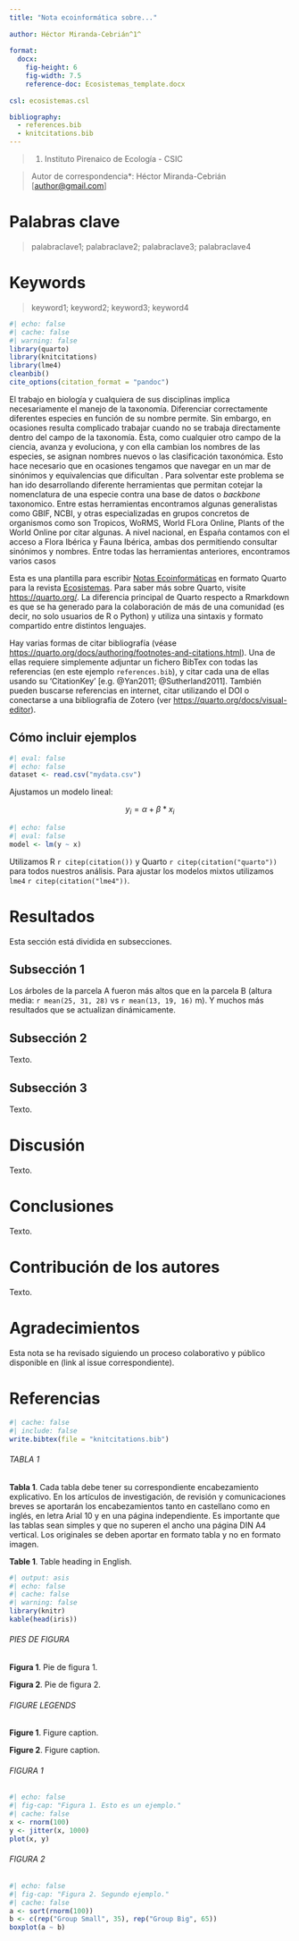 ```yaml
---
title: "Nota ecoinformática sobre..."
  
author: Héctor Miranda-Cebrián^1^
  
format:
  docx:
    fig-height: 6
    fig-width: 7.5
    reference-doc: Ecosistemas_template.docx
    
csl: ecosistemas.csl

bibliography: 
  - references.bib
  - knitcitations.bib
---
```


> (1) Instituto Pirenaico de Ecología - CSIC

> Autor de correspondencia\*: Héctor Miranda-Cebrián \[[author\@gmail.com](mailto:author@gmail.com){.email}\]

# Palabras clave

> palabraclave1; palabraclave2; palabraclave3; palabraclave4

# Keywords

> keyword1; keyword2; keyword3; keyword4

```r
#| echo: false
#| cache: false
#| warning: false
library(quarto)
library(knitcitations)
library(lme4)
cleanbib()   
cite_options(citation_format = "pandoc")
```

El trabajo en biología y cualquiera de sus disciplinas implica necesariamente el manejo de la taxonomía. Diferenciar correctamente diferentes especies en función de su nombre permite. Sin embargo, en ocasiones resulta complicado trabajar cuando no se trabaja directamente dentro del campo de la taxonomía.
Esta, como cualquier otro campo de la ciencia, avanza y evoluciona, y con ella cambian los nombres de las especies, se asignan nombres nuevos o las clasificación taxonómica. Esto hace necesario que en ocasiones tengamos que navegar en un mar de sinónimos y equivalencias que dificultan . Para solventar este problema se han ido desarrollando diferente herramientas que permitan cotejar la nomenclatura de una especie contra una base de datos o *backbone* taxonomico. Entre estas herramientas encontramos algunas generalistas como GBIF, NCBI, y otras especializadas en grupos concretos de organismos como son Tropicos, WoRMS, World FLora Online, Plants of the World Online por citar algunas. A nivel nacional, en España contamos con el acceso a Flora Ibérica y Fauna Ibérica, ambas dos permitiendo consultar sinónimos y nombres. Entre todas las herramientas anteriores, encontramos varios casos  

Esta es una plantilla para escribir [Notas Ecoinformáticas](https://ecoinfaeet.github.io/notas-ecoinformaticas.html) en formato Quarto para la revista [Ecosistemas](https://www.revistaecosistemas.net/index.php/ecosistemas). Para saber más sobre Quarto, visite <https://quarto.org/>. La diferencia principal de Quarto respecto a Rmarkdown es que se ha generado para la colaboración de más de una comunidad (es decir, no solo usuarios de R o Python) y utiliza una sintaxis y formato compartido entre distintos lenguajes.

Hay varias formas de citar bibliografía (véase <https://quarto.org/docs/authoring/footnotes-and-citations.html>). Una de ellas requiere simplemente adjuntar un fichero BibTex con todas las referencias (en este ejemplo `references.bib`), y citar cada una de ellas usando su 'CitationKey' [e.g. @Yan2011; @Sutherland2011]. También pueden buscarse referencias en internet, citar utilizando el DOI o conectarse a una bibliografía de Zotero (ver <https://quarto.org/docs/visual-editor>).

## Cómo incluir ejemplos

```r
#| eval: false
#| echo: false
dataset <- read.csv("mydata.csv")
```

Ajustamos un modelo lineal:

$$
y_{i} = \alpha + \beta*x_{i} 
$$

```r
#| echo: false
#| eval: false
model <- lm(y ~ x)
```

Utilizamos R `r citep(citation())` y Quarto `r citep(citation("quarto"))` para todos nuestros análisis. Para ajustar los modelos mixtos utilizamos `lme4` `r citep(citation("lme4"))`.

# Resultados

Esta sección está dividida en subsecciones.

## Subsección 1

Los árboles de la parcela A fueron más altos que en la parcela B (altura media: `r mean(25, 31, 28)` vs `r mean(13, 19, 16)` m). Y muchos más resultados que se actualizan dinámicamente.

## Subsección 2

Texto.

## Subsección 3

Texto.

# Discusión

Texto.

# Conclusiones

Texto.

# Contribución de los autores

Texto.

# Agradecimientos

Esta nota se ha revisado siguiendo un proceso colaborativo y público disponible en (link al issue correspondiente).

# Referencias

```r
#| cache: false
#| include: false
write.bibtex(file = "knitcitations.bib")
```

::: {#refs}
:::

###### TABLA 1

**Tabla 1**. Cada tabla debe tener su correspondiente encabezamiento explicativo. En los artículos de investigación, de revisión y comunicaciones breves se aportarán los encabezamientos tanto en castellano como en inglés, en letra Arial 10 y en una página independiente. Es importante que las tablas sean simples y que no superen el ancho una página DIN A4 vertical. Los originales se deben aportar en formato tabla y no en formato imagen.

**Table 1**. Table heading in English.

```r
#| output: asis
#| echo: false
#| cache: false
#| warning: false
library(knitr)
kable(head(iris))
```

###### PIES DE FIGURA

**Figura 1**. Pie de figura 1.

**Figura 2**. Pie de figura 2.

###### FIGURE LEGENDS

**Figure 1**. Figure caption.

**Figure 2**. Figure caption.

###### FIGURA 1

```r
#| echo: false
#| fig-cap: "Figura 1. Esto es un ejemplo."
#| cache: false
x <- rnorm(100)
y <- jitter(x, 1000)
plot(x, y)
```

###### FIGURA 2

```r
#| echo: false
#| fig-cap: "Figura 2. Segundo ejemplo."
#| cache: false
a <- sort(rnorm(100))
b <- c(rep("Group Small", 35), rep("Group Big", 65))
boxplot(a ~ b)
```
